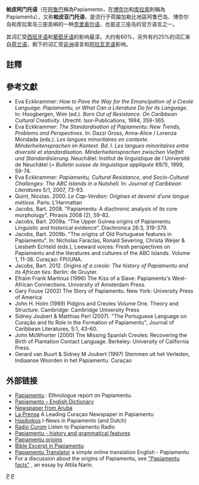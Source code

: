 {{Expand|time=2018-03-31T07:07:49+00:00}}
{{Infobox language
| name        = 帕皮阿门托语
| nativename  = Papiamentu
| familycolor = Creole
| states      = {{flag|阿鲁巴}}<br />{{flag|库拉索}}<br />{{flag|博奈尔}}({{flag|荷蘭加勒比區}})
| nation      = {{flag|阿鲁巴}}<br />{{flag|库拉索}}<br />{{flag|荷蘭加勒比區}}
| region      = [[加勒比地区|加勒比地区]][[ABC群島|ABC群島]]
| speakers    = 329,000
| fam1        = [[克里奥尔语|克里奥尔语]]
| fam2        = 基于葡萄牙语的克里奥尔语和皮钦语<ref>Also disputed whether it is a Spanish Creole or an Iberian Creole</ref>
| iso2        = pap
| iso3        = pap
<!-- 過時參數 | SIL         = PAE -->
}}
'''帕皮阿门托语'''（在[[阿鲁巴|阿鲁巴]]稱為Papiamento，在[[博奈尔|博奈尔]]和[[库拉索|库拉索]]則稱為Papiamentu），又称'''帕皮亚门托语'''，是流行于荷屬加勒比地區阿鲁巴岛、博奈尔岛和库拉索岛三座島嶼的一种[[克里奥尔语|克里奥尔语]]，也是这三座岛的官方语言之一。

其词汇受[[西班牙语|西班牙语]]和[[葡萄牙语|葡萄牙语]]的影响最深，大约有60%，另外有约25%的词汇来自[[荷兰语|荷兰语]]，剩下的词汇受[[非洲|非洲]]语言和[[阿拉瓦克语|阿拉瓦克语]]影响。

==註釋==
{{reflist}}

== 參考文獻 ==
{{refbegin|2}}
* Eva Eckkrammer: ''How to Pave the Way for the Emancipation of a Creole Language. Papiamentu, or What Can a Literature Do for its Language''. In: Hoogbergen, Wim (ed.). ''Born Out of Resistance. On Caribbean Cultural Creativity''. Utrecht: Isor-Publications, 1994, 359-365.
* Eva Eckkrammer: ''The Standardisation of Papiamentu: New Trends, Problems and Perspectives''. In: Dazzi Gross, Anna-Alice / Lorenza Mondada (eds.). ''Les langues minoritaires en contexte. Minderheitensprachen im Kontext. Bd. I. Les langues minoritaires entre diversité et standardisation. Minderheitensprachen zwischen Vielfalt und Standardisierung''. Neuchâtel: Institut de linguistique de l´Université de Neuchâtel (= ''Bulletin suisse de linguistique appliquée'' 69/1), 1999, 59-74.
* Eva Eckkrammer: ''Papiamentu, Cultural Resistance, and Socio-Cultural Challenges: The ABC Islands in a Nutshell''. In: ''Journal of Caribbean Literatures'' 5/1, 2007, 73-93.
* Quint, Nicolas. 2000. ''Le Cap-Verdien: Origines et devenir d’une langue métisse''. Paris: L’Harmattan
* Jacobs, Bart. 2008. "Papiamentu: A diachronic analysis of its core morphology". Phrasis 2008 (2), 59-82.
* Jacobs, Bart. 2009a. “The Upper Guinea origins of Papiamentu. Linguistic and historical evidence”. Diachronica 26:3, 319-379.
* Jacobs, Bart. 2009b. "The origins of Old Portuguese features in Papiamentu". In: Nicholas Faraclas, Ronald Severing, Christa Weijer & Liesbeth Echteld (eds.), Leeward voices: Fresh perspectives on Papiamentu and the literatures and cultures of the ABC Islands. Volume 1, 11-38. Curaçao: FPI/UNA.
* Jacobs, Bart. 2012. ''Origins of a creole: The history of Papiamentu and its African ties.'' Berlin: de Gruyter.
* Efraim Frank Martinus (1996) The Kiss of a Slave: Papiamentu's West-African Connections. University of Amsterdam Press.
* Gary Fouse (2002) The Story of Papiamentu. New York: University Press of America
* John H. Holm (1989) Pidgins and Creoles Volume One. Theory and Structure. Cambridge: Cambridge University Press
* Sidney Joubert & Matthias Perl (2007). "The Portuguese Language on Curação and Its Role in the Formation of Papiamentu", Journal of Caribbean Literatures, 5:1,  43-60.
* John McWhorter (2000) The Missing Spanish Creoles: Recovering the Birth of Plantation Contact Language. Berkeley: University of California Press.
* Gerard van Buurt & Sidney M Joubert (1997) Stemmen uit het Verleden, Indiaanse Woorden in het Papiamentu. Curaçao
{{refend}}

== 外部链接 ==
{{interwiki|code=pap}}
* [http://www.ethnologue.com/show_language.asp?code=PAE Papiamentu] {{Wayback|url=http://www.ethnologue.com/show_language.asp?code=PAE |date=20121102102407 }}: Ethnologue report on Papiamentu.
* [https://web.archive.org/web/20070930190236/http://www.websters-online-dictionary.org/definition/Papiamen-english/ Papiamento – English Dictionary]
* [http://www.diarioaruba.com/ Newspaper from Aruba] {{Wayback|url=http://www.diarioaruba.com/ |date=20040519062853 }}
* [http://webarchive.loc.gov/all/20020915111105/http://www.laprensacur.com/ La Prensa] A Leading Curaçao Newspaper in Papiamentu
* [https://web.archive.org/web/20110516085035/http://www.hasibokos.com/ Hasibokos] I-News in Papiamento (and Dutch)
* [https://web.archive.org/web/20070928075856/http://www.z86.an/ Radio Curom] Listen to Papiamentu Radio
* [https://web.archive.org/web/20110520024050/http://www.bonaire.info/language/ Papiamentu - history and grammatical features]
* [https://web.archive.org/web/20071121192212/http://home.mindspring.com/~johnqu/PAPIAMENTU.txt Papiamentu origins]
* [https://web.archive.org/web/20110604180141/http://www.worldscriptures.org/pages/papiamentu.html Bible Excerpt in Papiamentu]
* [https://web.archive.org/web/20110423231437/http://www.donamaro.nl/papiamentu/ Papiamentu Translator] a simple online translation English - Papiamentu
* For a discussion about the origins of Papiamentu, see [http://www.narin.com/papiamentu/origins.html "Papiamentu facts"] {{Wayback|url=http://www.narin.com/papiamentu/origins.html |date=20210126033416 }}, an essay by Attila Narin.

{{Languages of the Benelux}}

[[Category:混合语言|P]]
[[Category:荷属安的列斯|P]]